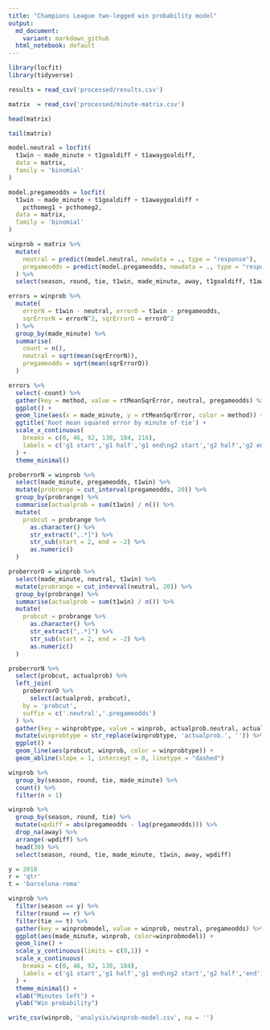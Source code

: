 ```yaml
---
title: "Champions League two-legged win probability model"
output:
  md_document:
    variant: markdown_github
  html_notebook: default
---
```


```r
library(locfit)
library(tidyverse)
```

```r
results = read_csv('processed/results.csv')
```


```r
matrix  = read_csv('processed/minute-matrix.csv')
```

```r
head(matrix)
```

```r
tail(matrix)
```

```r
model.neutral = locfit(
  t1win ~ made_minute + t1goaldiff + t1awaygoaldiff,
  data = matrix,
  family = 'binomial'
)
```

```r
model.pregameodds = locfit(
  t1win ~ made_minute + t1goaldiff + t1awaygoaldiff + 
    pcthomeg1 + pcthomeg2,
  data = matrix,
  family = 'binomial'
)
```

```r
winprob = matrix %>% 
  mutate(
    neutral = predict(model.neutral, newdata = ., type = "response"),
    pregameodds = predict(model.pregameodds, newdata = ., type = "response")
  ) %>% 
  select(season, round, tie, t1win, made_minute, away, t1goaldiff, t1awaygoaldiff, neutral, pregameodds)
```


```r
errors = winprob %>% 
  mutate(
    errorN = t1win - neutral, errorO = t1win - pregameodds,
    sqrErrorN = errorN^2, sqrErrorO = errorO^2
  ) %>% 
  group_by(made_minute) %>% 
  summarise(
    count = n(),
    neutral = sqrt(mean(sqrErrorN)),
    pregameodds = sqrt(mean(sqrErrorO))
  )

errors %>% 
  select(-count) %>% 
  gather(key = method, value = rtMeanSqrError, neutral, pregameodds) %>% 
  ggplot() +
  geom_line(aes(x = made_minute, y = rtMeanSqrError, color = method)) +
  ggtitle('Root mean squared error by minute of tie') +
  scale_x_continuous(
    breaks = c(0, 46, 92, 138, 184, 216),
    labels = c('g1 start','g1 half','g1 end\ng2 start','g2 half','g2 end\net start','et end')
  ) +
  theme_minimal()
```

```r
proberrorN = winprob %>% 
  select(made_minute, pregameodds, t1win) %>% 
  mutate(probrange = cut_interval(pregameodds, 20)) %>% 
  group_by(probrange) %>% 
  summarise(actualprob = sum(t1win) / n()) %>% 
  mutate(
    probcut = probrange %>% 
      as.character() %>% 
      str_extract(",.*]") %>% 
      str_sub(start = 2, end = -2) %>% 
      as.numeric()
  )

proberrorO = winprob %>% 
  select(made_minute, neutral, t1win) %>% 
  mutate(probrange = cut_interval(neutral, 20)) %>% 
  group_by(probrange) %>% 
  summarise(actualprob = sum(t1win) / n()) %>% 
  mutate(
    probcut = probrange %>% 
      as.character() %>% 
      str_extract(",.*]") %>% 
      str_sub(start = 2, end = -2) %>% 
      as.numeric()
  )

proberrorN %>% 
  select(probcut, actualprob) %>% 
  left_join(
    proberrorO %>% 
      select(actualprob, probcut),
    by = 'probcut',
    suffix = c('.neutral','.pregameodds')
  ) %>% 
  gather(key = winprobtype, value = winprob, actualprob.neutral, actualprob.pregameodds) %>% 
  mutate(winprobtype = str_replace(winprobtype, 'actualprob.', '')) %>% 
  ggplot() +
  geom_line(aes(probcut, winprob, color = winprobtype)) +
  geom_abline(slope = 1, intercept = 0, linetype = "dashed")
```

```r
winprob %>% 
  group_by(season, round, tie, made_minute) %>%
  count() %>%
  filter(n > 1)
```

```r
winprob %>% 
  group_by(season, round, tie) %>% 
  mutate(wpdiff = abs(pregameodds - lag(pregameodds))) %>% 
  drop_na(away) %>% 
  arrange(-wpdiff) %>% 
  head(30) %>% 
  select(season, round, tie, made_minute, t1win, away, wpdiff)
```

```r
y = 2018
r = 'qtr'
t = 'barcelona-roma'

winprob %>% 
  filter(season == y) %>% 
  filter(round == r) %>% 
  filter(tie == t) %>% 
  gather(key = winprobmodel, value = winprob, neutral, pregameodds) %>% 
  ggplot(aes(made_minute, winprob, color=winprobmodel)) +
  geom_line() +
  scale_y_continuous(limits = c(0,1)) +
  scale_x_continuous(
    breaks = c(0, 46, 92, 138, 184),
    labels = c('g1 start','g1 half','g1 end\ng2 start','g2 half','end')
  ) +
  theme_minimal() +
  xlab("Minutes left") +
  ylab("Win probability")
```

```r
write_csv(winprob, 'analysis/winprob-model.csv', na = '')
```
